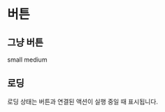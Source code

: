 
<Meta title="MDX/MyButton" component={MyButton} />

# 버튼

## 그냥 버튼

<Canvas>
  <Story
    name="default"
    parameters={{
      backgrounds: { values: [{ name: '연두색', value: '#bada77' }] }
    }}
  >
    <MyButton size="small">small</MyButton>
    <MyButton isLoading>medium</MyButton>
  </Story>
</Canvas>

<ArgsTable story="default" />

## 로딩

로딩 상태는 버튼과 연결된 액션이 실행 중일 때 표시됩니다.
